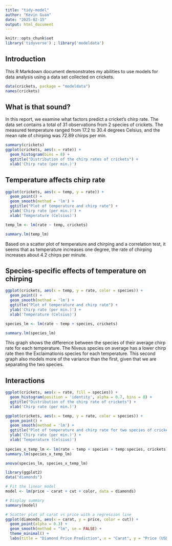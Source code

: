 ```yaml
---
title: "tidy-model"
author: "Kevin Guan"
date: "2025-02-15"
output: html_document
---
```


```r
knitr::opts_chunk$set
library('tidyverse') ; library('modeldata')
```
## Introduction

This R Markdown document demonstrates my abilities to use models for data analysis using a data set collected on crickets.

```r
data(crickets, package = "modeldata")
names(crickets)
```

## What is that sound?

In this report, we examine what factors predict a cricket's chirp rate.
The data set contains a total of 31 observations from 2 species of crickets. The measured temperature ranged from 17.2 to 30.4 degrees Celsius, and the mean rate of chirping was 72.89 chirps per min. 

```r
summary(crickets)
ggplot(crickets, aes(x = rate)) +
  geom_histogram(bins = 8) +
  ggtitle("Distribution of the chirp rates of crickets") +
  xlab('Chirp rate (per min.)')
```

## Temperature affects chirp rate
```r
ggplot(crickets, aes(x = temp, y = rate)) +
  geom_point() +
  geom_smooth(method = 'lm') +
  ggtitle("Plot of temperature and chirp rate") +
  ylab('Chirp rate (per min.)') +
  xlab('Temperature (Celsius)')

temp_lm <- lm(rate ~ temp, crickets)

summary.lm(temp_lm)
```

Based on a scatter plot of temperature and chirping and a correlation test, it seems that as temperature increases one degree, the rate of chirping increases about 4.2 chirps per minute.

## Species-specific effects of temperature on chirping
```r
ggplot(crickets, aes(x = temp, y = rate, color = species)) +
  geom_point() +
  geom_smooth(method = 'lm') +
  ggtitle("Plot of temperature and chirp rate") +
  ylab('Chirp rate (per min.)') +
  xlab('Temperature (Celsius)')

species_lm <- lm(rate ~ temp + species, crickets)

summary.lm(species_lm)
```

This graph shows the difference between the species of their average chirp rate for each temperature. The Niveus species on average has a lower chirp rate then the Exclaimationis species for each temperature. This second graph also models more of the variance than the first, given that we are separating the two species.

## Interactions
```r
ggplot(crickets, aes(x = rate, fill = species)) +
  geom_histogram(position = 'identity', alpha = 0.7, bins = 8) +
  ggtitle("Distribution of the chirp rate of crickets") +
  xlab('Chirp rate (per min.)')
```

```r
ggplot(crickets, aes(x = temp, y = rate, color = species)) +
  geom_point() + 
  geom_smooth(method = 'lm') +
  ggtitle("Plot of temperature and chirp rate for two species of crickets") +
  ylab('Chirp rate (per min.)') +
  xlab('Temperature (Celsius)')
  
species_x_temp_lm <- lm(rate ~ temp + species + temp:species, crickets) 
summary.lm(species_x_temp_lm)

anova(species_lm, species_x_temp_lm)
```

```r
library(ggplot2)
data("diamonds")

# Fit the linear model
model <- lm(price ~ carat + cut + color, data = diamonds)

# Display summary
summary(model)

# Scatter plot of carat vs price with a regression line
ggplot(diamonds, aes(x = carat, y = price, color = cut)) +
  geom_point(alpha = 0.3) +
  geom_smooth(method = "lm", se = FALSE) +
  theme_minimal() +
  labs(title = "Diamond Price Prediction", x = "Carat", y = "Price (USD)")
```
